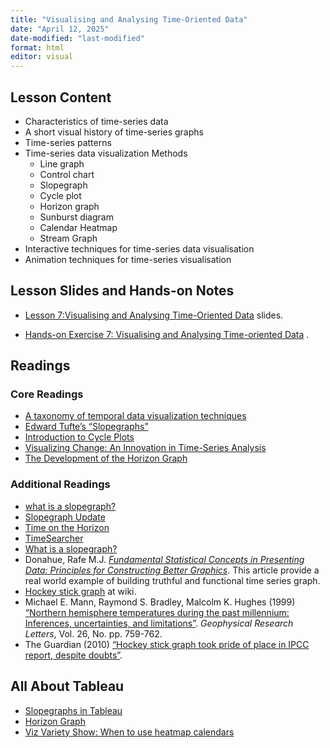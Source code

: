 ```yaml
---
title: "Visualising and Analysing Time-Oriented Data"
date: "April 12, 2025"
date-modified: "last-modified"
format: html
editor: visual
---
```


## Lesson Content

-   Characteristics of time-series data
-   A short visual history of time-series graphs
-   Time-series patterns
-   Time-series data visualization Methods
    -   Line graph
    -   Control chart
    -   Slopegraph
    -   Cycle plot
    -   Horizon graph
    -   Sunburst diagram
    -   Calendar Heatmap
    -   Stream Graph
-   Interactive techniques for time-series data visualisation
-   Animation techniques for time-series visualisation

## Lesson Slides and Hands-on Notes

-   [Lesson 7:Visualising and Analysing Time-Oriented Data](../lesson/Lesson07/Lesson07-VisTime.html) slides.

-   [Hands-on Exercise 7: Visualising and Analysing Time-oriented Data](https://r4va.netlify.app/chap17) .

## Readings

### Core Readings

-   [A taxonomy of temporal data visualization techniques](http://citeseerx.ist.psu.edu/viewdoc/download?doi=10.1.1.122.8704&rep=rep1&type=pdf)
-   [Edward Tufte's "Slopegraphs"](http://charliepark.org/slopegraphs/)
-   [Introduction to Cycle Plots](http://www.perceptualedge.com/articles/guests/intro_to_cycle_plots.pdf)
-   [Visualizing Change: An Innovation in Time-Series Analysis](http://www.perceptualedge.com/articles/visual_business_intelligence/visualizing_change.pdf)
-   [The Development of the Horizon Graph](http://citeseerx.ist.psu.edu/viewdoc/download;jsessionid=08076DD0A1346CB0F3AE2A98A5FB17A0?doi=10.1.1.363.5396&rep=rep1&type=pdf)

### Additional Readings

-   [what is a slopegraph?](https://www.storytellingwithdata.com/blog/2020/7/27/what-is-a-slopegraph)
-   [Slopegraph Update](http://charliepark.org/a-slopegraph-update/)
-   [Time on the Horizon](http://www.perceptualedge.com/articles/visual_business_intelligence/time_on_the_horizon.pdf)
-   [TimeSearcher](http://www.cs.umd.edu/hcil/timesearcher/)
-   [What is a slopegraph?](https://www.storytellingwithdata.com/blog/2020/7/27/what-is-a-slopegraph)
-   Donahue, Rafe M.J. [*Fundamental Statistical Concepts in Presenting Data: Principles for Constructing Better Graphics*](https://byuistats.github.io/CSE150/files/FSCPD_Donahue_callcenter.pdf). This article provide a real world example of building truthful and functional time series graph.
-   [Hockey stick graph](https://en.wikipedia.org/wiki/Hockey_stick_graph) at wiki.
-   Michael E. Mann, Raymond S. Bradley, Malcolm K. Hughes (1999) ["Northern hemisphere temperatures during the past millennium: Inferences, uncertainties, and limitations"](https://agupubs.onlinelibrary.wiley.com/doi/abs/10.1029/1999GL900070). *Geophysical Research Letters*, Vol. 26, No. pp. 759-762.
-   The Guardian (2010) ["Hockey stick graph took pride of place in IPCC report, despite doubts"](https://www.theguardian.com/environment/2010/feb/09/hockey-stick-graph-ipcc-report).

## All About Tableau

-   [Slopegraphs in Tableau](http://dataremixed.com/2013/12/slopegraphs-in-tableau/)
-   [Horizon Graph](https://www.tableau.com/learn/tutorials/on-demand/horizon-charts)
-   [Viz Variety Show: When to use heatmap calendars](https://www.tableau.com/about/blog/2017/2/viz-variety-show-heatmaps-66330)

